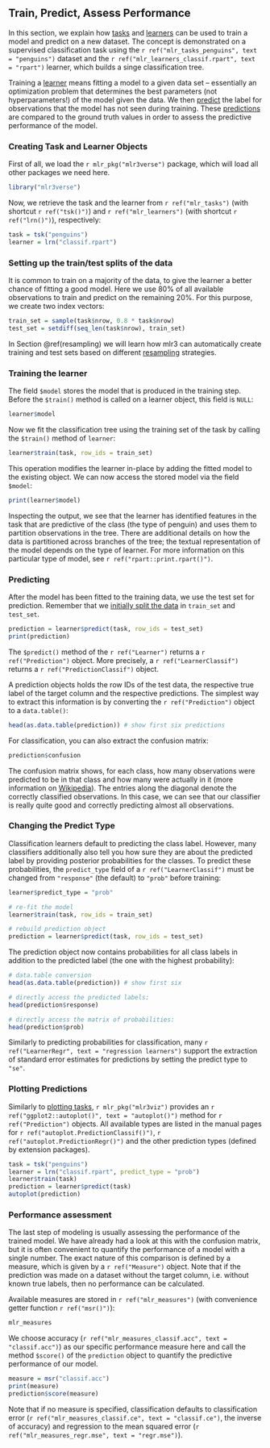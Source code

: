 ## Train, Predict, Assess Performance {#train-predict}

In this section, we explain how [tasks](#tasks) and [learners](#learners) can be used to train a model and predict on a new dataset.
The concept is demonstrated on a supervised classification task using the `r ref("mlr_tasks_penguins", text = "penguins")` dataset and the `r ref("mlr_learners_classif.rpart", text = "rpart")` learner, which builds a singe classification tree.

Training a [learner](#learners) means fitting a model to a given data set -- essentially an optimization problem that determines the best parameters (not hyperparameters!) of the model given the data.
We then [predict](#predicting) the label for observations that the model has not seen during training.
These [predictions](#predicting) are compared to the ground truth values in order to assess the predictive performance of the model.

### Creating Task and Learner Objects {#train-predict-objects}

First of all, we load the `r mlr_pkg("mlr3verse")` package, which will load all other packages we need here.
```r
library("mlr3verse")
```

Now, we retrieve the task and the learner from `r ref("mlr_tasks")` (with shortcut `r ref("tsk()")`) and `r ref("mlr_learners")` (with shortcut `r ref("lrn()")`), respectively:

```r
task = tsk("penguins")
learner = lrn("classif.rpart")
```

### Setting up the train/test splits of the data {#split-data}

It is common to train on a majority of the data, to give the learner a better chance of fitting a good model.
Here we use 80% of all available observations to train and predict on the remaining 20%.
For this purpose, we create two index vectors:

```r
train_set = sample(task$nrow, 0.8 * task$nrow)
test_set = setdiff(seq_len(task$nrow), train_set)
```

In Section \@ref(resampling) we will learn how mlr3 can automatically create training and test sets based on different [resampling](#resampling) strategies.

### Training the learner {#training}

The field `$model` stores the model that is produced in the training step.
Before the `$train()` method is called on a learner object, this field is `NULL`:

```r
learner$model
```

Now we fit the classification tree using the training set of the task by calling the `$train()` method of `learner`:

```r
learner$train(task, row_ids = train_set)
```

This operation modifies the learner in-place by adding the fitted model to the existing object.
We can now access the stored model via the field `$model`:

```r
print(learner$model)
```

Inspecting the output, we see that the learner has identified features in the task that are predictive of the class (the type of penguin) and uses them to partition observations in the tree.
There are additional details on how the data is partitioned across branches of the tree; the textual representation of the model depends on the type of learner.
For more information on this particular type of model, see `r ref("rpart::print.rpart()")`.

### Predicting {#predicting}

After the model has been fitted to the training data, we use the test set for prediction.
Remember that we [initially split the data](#split-data) in `train_set` and `test_set`.

```r
prediction = learner$predict(task, row_ids = test_set)
print(prediction)
```

The `$predict()` method of the `r ref("Learner")` returns a `r ref("Prediction")` object.
More precisely, a `r ref("LearnerClassif")` returns a `r ref("PredictionClassif")` object.

A prediction objects holds the row IDs of the test data, the respective true label of the target column and the respective predictions.
The simplest way to extract this information is by converting the `r ref("Prediction")` object to a `data.table()`:

```r
head(as.data.table(prediction)) # show first six predictions
```

For classification, you can also extract the confusion matrix:

```r
prediction$confusion
```

The confusion matrix shows, for each class, how many observations were predicted to be in that class and how many were actually in it (more information on [Wikipedia](https://en.wikipedia.org/wiki/Confusion_matrix)).
The entries along the diagonal denote the correctly classified observations.
In this case, we can see that our classifier is really quite good and correctly predicting almost all observations.

### Changing the Predict Type {#predict-type}

Classification learners default to predicting the class label.
However, many classifiers additionally also tell you how sure they are about the predicted label by providing posterior probabilities for the classes.
To predict these probabilities, the `predict_type` field of a `r ref("LearnerClassif")` must be changed from `"response"` (the default) to `"prob"` before training:

```r
learner$predict_type = "prob"

# re-fit the model
learner$train(task, row_ids = train_set)

# rebuild prediction object
prediction = learner$predict(task, row_ids = test_set)
```

The prediction object now contains probabilities for all class labels in addition to the predicted label (the one with the highest probability):

```r
# data.table conversion
head(as.data.table(prediction)) # show first six

# directly access the predicted labels:
head(prediction$response)

# directly access the matrix of probabilities:
head(prediction$prob)
```

Similarly to predicting probabilities for classification, many `r ref("LearnerRegr", text = "regression learners")` support the extraction of standard error estimates for predictions by setting the predict type to `"se"`.


### Plotting Predictions {#autoplot-prediction}

Similarly to [plotting tasks](#autoplot-task), `r mlr_pkg("mlr3viz")` provides an `r ref("ggplot2::autoplot()", text = "autoplot()")` method for `r ref("Prediction")` objects.
All available types are listed in the manual pages for `r ref("autoplot.PredictionClassif()")`, `r ref("autoplot.PredictionRegr()")` and the other prediction types (defined by extension packages).

```r
task = tsk("penguins")
learner = lrn("classif.rpart", predict_type = "prob")
learner$train(task)
prediction = learner$predict(task)
autoplot(prediction)
```

### Performance assessment {#measure}

The last step of modeling is usually assessing the performance of the trained model.
We have already had a look at this with the confusion matrix, but it is often convenient to quantify the performance of a model with a single number.
The exact nature of this comparison is defined by a measure, which is given by a `r ref("Measure")` object.
Note that if the prediction was made on a dataset without the target column, i.e. without known true labels, then no performance can be calculated.

Available measures are stored in `r ref("mlr_measures")` (with convenience getter function `r ref("msr()")`):

```r
mlr_measures
```

We choose accuracy (`r ref("mlr_measures_classif.acc", text = "classif.acc")`) as our specific performance measure here and call the method `$score()` of the `prediction` object to quantify the predictive performance of our model.

```r
measure = msr("classif.acc")
print(measure)
prediction$score(measure)
```

Note that if no measure is specified, classification defaults to classification error (`r ref("mlr_measures_classif.ce", text = "classif.ce")`, the inverse of accuracy) and regression to the mean squared error (`r ref("mlr_measures_regr.mse", text = "regr.mse")`).
